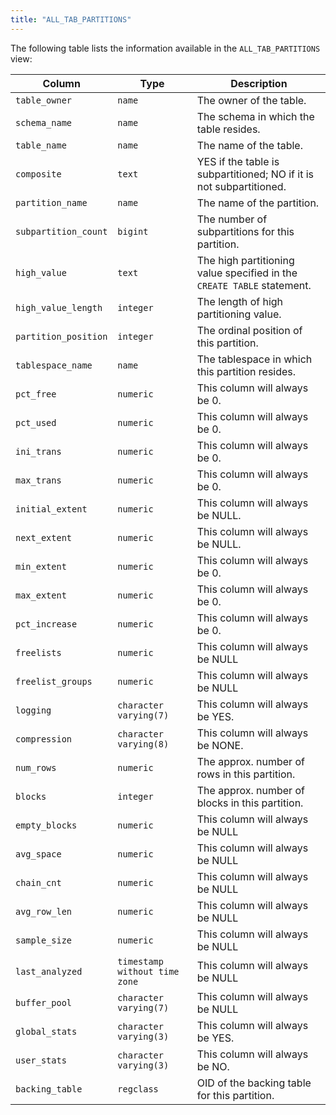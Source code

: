 ```yaml
---
title: "ALL_TAB_PARTITIONS"
---
```


<div id="all_tab_partitions" class="registered_link"></div>

The following table lists the information available in the `ALL_TAB_PARTITIONS` view:

| Column               | Type                          | Description                                                            |
| -------------------- | ----------------------------- | ---------------------------------------------------------------------- |
| `table_owner`        | `name`                        | The owner of the table.                                                |
| `schema_name`        | `name`                        | The schema in which the table resides.                                 |
| `table_name`         | `name`                        | The name of the table.                                                 |
| `composite`          | `text`                        | YES if the table is subpartitioned; NO if it is not subpartitioned.    |
| `partition_name`     | `name`                        | The name of the partition.                                             |
| `subpartition_count` | `bigint`                      | The number of subpartitions for this partition.                        |
| `high_value`         | `text`                        | The high partitioning value specified in the `CREATE TABLE` statement. |
| `high_value_length`  | `integer`                     | The length of high partitioning value.                                 |
| `partition_position` | `integer`                     | The ordinal position of this partition.                                |
| `tablespace_name`    | `name`                        | The tablespace in which this partition resides.                        |
| `pct_free`           | `numeric`                     | This column will always be 0.                                          |
| `pct_used`           | `numeric`                     | This column will always be 0.                                          |
| `ini_trans`          | `numeric`                     | This column will always be 0.                                          |
| `max_trans`          | `numeric`                     | This column will always be 0.                                          |
| `initial_extent`     | `numeric`                     | This column will always be NULL.                                       |
| `next_extent`        | `numeric`                     | This column will always be NULL.                                       |
| `min_extent`         | `numeric`                     | This column will always be 0.                                          |
| `max_extent`         | `numeric`                     | This column will always be 0.                                          |
| `pct_increase`       | `numeric`                     | This column will always be 0.                                          |
| `freelists`          | `numeric`                     | This column will always be NULL                                        |
| `freelist_groups`    | `numeric`                     | This column will always be NULL                                        |
| `logging`            | `character varying(7)`        | This column will always be YES.                                        |
| `compression`        | `character varying(8)`        | This column will always be NONE.                                       |
| `num_rows`           | `numeric`                     | The approx. number of rows in this partition.                          |
| `blocks`             | `integer`                     | The approx. number of blocks in this partition.                        |
| `empty_blocks`       | `numeric`                     | This column will always be NULL                                        |
| `avg_space`          | `numeric`                     | This column will always be NULL                                        |
| `chain_cnt`          | `numeric`                     | This column will always be NULL                                        |
| `avg_row_len`        | `numeric`                     | This column will always be NULL                                        |
| `sample_size`        | `numeric`                     | This column will always be NULL                                        |
| `last_analyzed`      | `timestamp without time zone` | This column will always be NULL                                        |
| `buffer_pool`        | `character varying(7)`        | This column will always be NULL                                        |
| `global_stats`       | `character varying(3)`        | This column will always be YES.                                        |
| `user_stats`         | `character varying(3)`        | This column will always be NO.                                         |
| `backing_table`      | `regclass`                    | OID of the backing table for this partition.                           |
